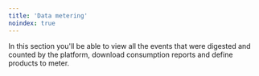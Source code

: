 ```yaml
---
title: 'Data metering'
noindex: true
---
```


In this section you'll be able to view all the events that were digested and counted by the platform, download consumption reports and define products to meter.